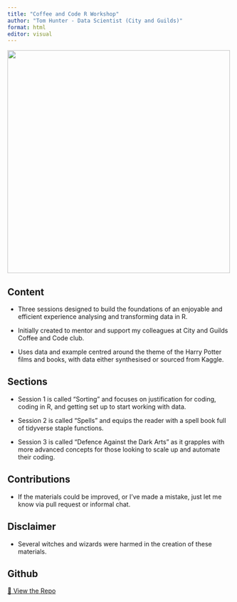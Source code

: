 ```yaml
---
title: "Coffee and Code R Workshop"
author: "Tom Hunter - Data Scientist (City and Guilds)"
format: html
editor: visual
---
```


![](materials/images/banner.png){fig-align="center" width="500"}

## Content 

-   Three sessions designed to build the foundations of an enjoyable and efficient experience analysing and transforming data in R.

-   Initially created to mentor and support my colleagues at City and Guilds Coffee and Code club.

-   Uses data and example centred around the theme of the Harry Potter films and books, with data either synthesised or sourced from Kaggle.

## Sections

-   Session 1 is called "Sorting" and focuses on justification for coding, coding in R, and getting set up to start working with data.

-   Session 2 is called "Spells" and equips the reader with a spell book full of tidyverse staple functions.

-   Session 3 is called "Defence Against the Dark Arts" as it grapples with more advanced concepts for those looking to scale up and automate their coding.

## Contributions

-   If the materials could be improved, or I've made a mistake, just let me know via pull request or informal chat.

## Disclaimer

-   Several witches and wizards were harmed in the creation of these materials.

## Github

[📂 View the Repo](https://github.com/tomh1988-8/harry_potteR){target="_blank"}
